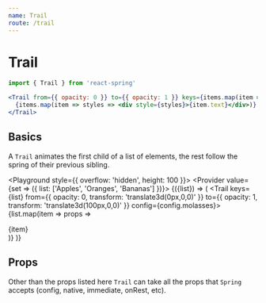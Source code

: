 ```yaml
---
name: Trail
route: /trail
---
```



# Trail

```jsx
import { Trail } from 'react-spring'

<Trail from={{ opacity: 0 }} to={{ opacity: 1 }} keys={items.map(item => item.key)}>
  {items.map(item => styles => <div style={styles}>{item.text}</div>)}
</Trail>
```

## Basics

A `Trail` animates the first child of a list of elements, the rest follow the spring of their previous sibling.

<Playground style={{ overflow: 'hidden', height: 100 }}>
  <Provider value={set => ({ list: ['Apples', 'Oranges', 'Bananas'] })}>
    <Consumer>
      {({list}) => (
        <Trail
          keys={list}
          from={{ opacity: 0, transform: 'translate3d(0px,0,0)' }}
          to={{ opacity: 1, transform: 'translate3d(100px,0,0)' }}
          config={config.molasses}>
          {list.map(item => props => <div style={props}>{item}</div>)}
        </Trail>
      )}
    </Consumer>
  </Provider>
</Playground>

## Props

Other than the props listed here `Trail` can take all the props that `Spring` accepts (config, native, immediate, onRest, etc).

<PropsTable of={Trail} />